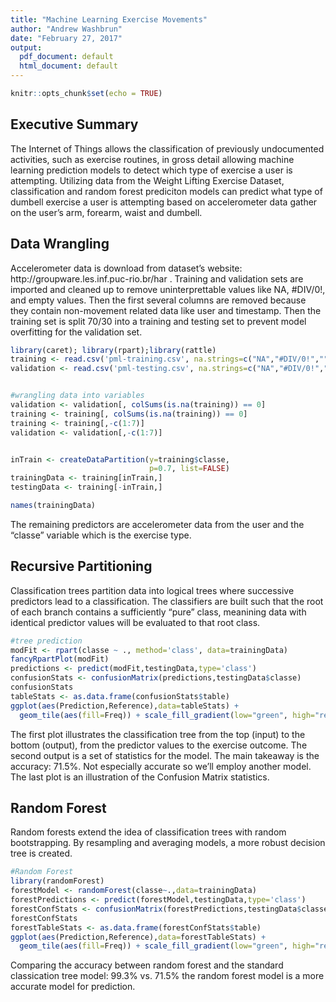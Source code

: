 ---
title: "Machine Learning Exercise Movements"
author: "Andrew Washbrun"
date: "February 27, 2017"
output:
  pdf_document: default
  html_document: default
---

```{r setup, include=FALSE}
knitr::opts_chunk$set(echo = TRUE)
```

## Executive Summary

The Internet of Things allows the classification of previously undocumented activities, such as exercise routines, in gross detail allowing machine learning prediction models to detect which type of exercise a user is attempting. Utilizing data from the Weight Lifting Exercise Dataset, classification and random forest prediciton models can predict what type of dumbell exercise a user is attempting based on accelerometer data gather on the user's arm, forearm, waist and dumbell.

## Data Wrangling
Accelerometer data is download from dataset's website: http://groupware.les.inf.puc-rio.br/har . Training and validation sets are imported and cleaned up to remove uninterprettable values like NA, #DIV/0!, and empty values. Then the first several columns are removed because they contain non-movement related data like user and timestamp. Then the training set is split 70/30 into a training and testing set to prevent model overfitting for the validation set.

```{r dataWrangling}
library(caret); library(rpart);library(rattle)
training <- read.csv('pml-training.csv', na.strings=c("NA","#DIV/0!",""))
validation <- read.csv('pml-testing.csv', na.strings=c("NA","#DIV/0!",""))


#wrangling data into variables
validation <- validation[, colSums(is.na(training)) == 0]
training <- training[, colSums(is.na(training)) == 0]
training <- training[,-c(1:7)]
validation <- validation[,-c(1:7)]


inTrain <- createDataPartition(y=training$classe,
                               p=0.7, list=FALSE)
trainingData <- training[inTrain,]
testingData <- training[-inTrain,]

names(trainingData)
```

The remaining predictors are accelerometer data from the user and the "classe" variable which is the exercise type. 

## Recursive Partitioning

Classification trees partition data into logical trees where successive predictors lead to a classification. The classifiers are built such that the root of each branch contains a sufficiently "pure" class, meanining data with identical predictor values will be evaluated to that root class.

```{r rpart}
#tree prediction
modFit <- rpart(classe ~ ., method='class', data=trainingData)
fancyRpartPlot(modFit)
predictions <- predict(modFit,testingData,type='class')
confusionStats <- confusionMatrix(predictions,testingData$classe)
confusionStats
tableStats <- as.data.frame(confusionStats$table)
ggplot(aes(Prediction,Reference),data=tableStats) + 
  geom_tile(aes(fill=Freq)) + scale_fill_gradient(low="green", high="red")
```
The first plot illustrates the classification tree from the top (input) to the bottom (output), from the predictor values to the exercise outcome. The second output is a set of statistics for the model. The main takeaway is the accuracy: 71.5%. Not especially accurate so we'll employ another model. The last plot is an illustration of the Confusion Matrix statistics.

## Random Forest

Random forests extend the idea of classification trees with random bootstrapping. By resampling and averaging models, a more robust decision tree is created.

```{r rForest}
#Random Forest
library(randomForest)
forestModel <- randomForest(classe~.,data=trainingData)
forestPredictions <- predict(forestModel,testingData,type='class')
forestConfStats <- confusionMatrix(forestPredictions,testingData$classe)
forestConfStats
forestTableStats <- as.data.frame(forestConfStats$table)
ggplot(aes(Prediction,Reference),data=forestTableStats) + 
  geom_tile(aes(fill=Freq)) + scale_fill_gradient(low="green", high="red")
```

Comparing the accuracy between random forest and the standard classication tree model: 99.3% vs. 71.5% the random forest model is a more accurate model for prediction.